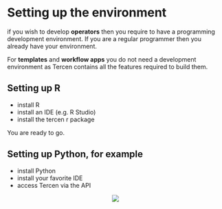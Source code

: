 # Setting up the environment

if you wish to develop __operators__ then you require to have a programming development environment.
If you are a regular programmer then you already have your environment.

For __templates__ and __workflow apps__ you do not need a development environment as Tercen contains all the features required to build them.

## Setting up R {-}

* install R
* install an IDE (e.g. R Studio)
* install the tercen r package

You are ready to go.

## Setting up Python, for example {-}

* install Python
* install your favorite IDE
* access Tercen via the API

<center>![](images/goldfish.png)</center>